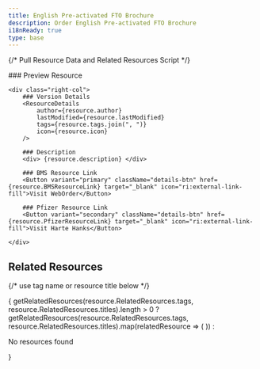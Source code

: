 ```yaml
---
title: English Pre-activated FTO Brochure
description: Order English Pre-activated FTO Brochure
i18nReady: true
type: base
---
```


{/* Pull Resource Data and Related Resources Script */}


<div class="details_wrapper">
	<div class="left-col">
		### Preview Resource
		<ResourceThumb 
			imgSrc={resource.imageSrc} 
		/>
	</div>

	<div class="right-col">
		### Version Details
		<ResourceDetails 
			author={resource.author} 
			lastModified={resource.lastModified} 
			tags={resource.tags.join(", ")} 
			icon={resource.icon}
		/>

		### Description
		<div> {resource.description} </div>

		### BMS Resource Link
		<Button variant="primary" className="details-btn" href={resource.BMSResourceLink} target="_blank" icon="ri:external-link-fill">Visit WebOrder</Button>

		### Pfizer Resource Link
		<Button variant="secondary" className="details-btn" href={resource.PfizerResourceLink} target="_blank" icon="ri:external-link-fill">Visit Harte Hanks</Button>

	</div>
</div>

## Related Resources
{/* use tag name or resource title below */}
<div class="resource-card-container">
        { 
          getRelatedResources(resource.RelatedResources.tags, resource.RelatedResources.titles).length > 0 ?
          getRelatedResources(resource.RelatedResources.tags, resource.RelatedResources.titles).map(relatedResource => (
            <ResourceCard {...relatedResource} />
          ))
          : <p>No resources found</p>
        }
    </div>